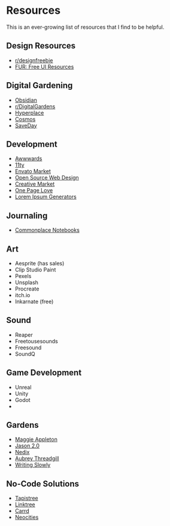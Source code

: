 # Resources
 
<div className="bg-white mt-4 p-4">
This is an ever-growing list of resources that I find to be helpful.
 
## Design Resources
- [r/designfreebie](https://www.reddit.com/r/designfreebie/)
- [FUR: Free UI Resources](https://freeuiresources.com/)

## Digital Gardening
- [Obsidian](https://obsidian.md/)
- [r/DigitalGardens](https://www.reddit.com/r/DigitalGardens/)
- [Hyperplace](https://hyper.place/)
- [Cosmos](https://www.cosmos.so/)
- [SaveDay](https://www.save.day/)

## Development
- [Awwwards](https://www.awwwards.com/)
- [11ty](https://www.11ty.dev/)
- [Envato Market](https://themeforest.net/)
- [Open Source Web Design](https://www.oswd.org/)
- [Creative Market](https://creativemarket.com/)
- [One Page Love](https://onepagelove.com/)
- [Lorem Ipsum Generators](https://loremipsum.io/ultimate-list-of-lorem-ipsum-generators)

## Journaling
- [Commonplace Notebooks]()

## Art
- Aesprite (has sales)
- Clip Studio Paint
- Pexels
- Unsplash
- Procreate
- itch.io
- Inkarnate (free)

## Sound
- Reaper
- Freetousesounds
- Freesound
- SoundQ

## Game Development
- Unreal
- Unity
- Godot
- 

## Gardens
- [Maggie Appleton](https://maggieappleton.com/garden)
- [Jason 2.0](https://www.fromjason.xyz/)
- [Nedix](https://nedix.io/)
- [Aubrey Threadgill](https://tapistr.ee/aubrey)
- [Writing Slowly](https://writingslowly.com/)

## No-Code Solutions
- [Tapistree](https://tapistr.ee/)
- [Linktree](https://linktr.ee/)
- [Carrd](https://carrd.co/)
- [Neocities](https://neocities.org/)
</div>